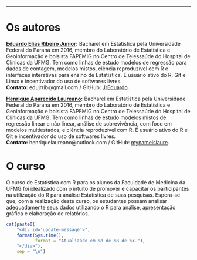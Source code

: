 
***

# Os autores #

**[Eduardo Elias Ribeiro Junior](https://jreduardo.github.io/):**
Bacharel em Estatística pela Universidade Federal do Paraná em 2016,
membro do Laboratório de Estatística e Geoinformação e bolsista FAPEMIG
no Centro de Telessaúde do Hospital de Clínicas da UFMG. Tem como linhas
de estudo modelos de regressão para dados de contagem, modelos mistos,
ciência reproduzível com R e interfaces interativas para ensino de
Estatística. É usuário ativo do R, Git e Linux e incentivador do uso de
softwares livres.<br>
**Contato:** edujrrib@gmail.com / GitHub:
[JrEduardo](https://github.com/JrEduardo).

**[Henrique Aparecido Laureano](http://lattes.cnpq.br/2224901552085090):**
Bacharel em Estatística pela Universidade Federal do Paraná em 2016,
membro do Laboratório de Estatística e Geoinformação e bolsista FAPEMIG
no Centro de Telessaúde do Hospital de Clínicas da UFMG. Tem como linhas
de estudo modelos mistos de regressão linear e não linear, análise de sobrevivência, com foco em modelos multiestados, e ciência reproduzível com R. É usuário ativo do R e Git e incentivador do uso de softwares
livres.<br>
**Contato:** henriquelaureano@outlook.com / GitHub:
[mynameislaure](https://github.com/mynameislaure).

# O curso #

O curso de Estatística com R para os alunos da Faculdade de Medicina da
UFMG foi idealizado com o intuito de promover e capacitar os
participantes na utilização do R para análise Estatística de suas
pesquisas. Espera-se que, com a realização deste curso, os estudantes
possam analisar adequadamente seus dados utilizando o R para análise,
apresentação gráfica e elaboração de relatórios.

```r

cat(paste0(
    "<div id='update-message'>",
    format(Sys.time(),
           format = "Atualizado em %d de %B de %Y."),
    "</div>"),
    sep = "\n")

```
